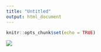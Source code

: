 ```yaml
---
title: "Untitled"
output: html_document
---
```


```r
knitr::opts_chunk$set(echo = TRUE)
```


![](8.2)

![]()

![]()

![]()

![]()

![]()

![]()

![]()